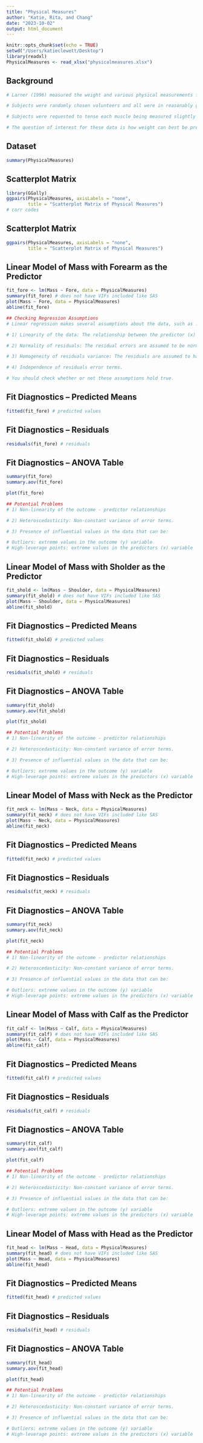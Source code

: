 ```yaml
---
title: "Physical Measures"
author: "Katie, Rita, and Chang"
date: "2023-10-02"
output: html_document
---
```


```r
knitr::opts_chunk$set(echo = TRUE)
setwd("/Users/katieclewett/Desktop")
library(readxl)
PhysicalMeasures <- read_xlsx("physicalmeasures.xlsx")
```


## Background
```r
# Larner (1996) measured the weight and various physical measurements for 22 males aged 16–30. 

# Subjects were randomly chosen volunteers and all were in reasonably good health.

# Subjects were requested to tense each muscle being measured slightly to ensure measurement consistency. 

# The question of interest for these data is how weight can best be predicted from the other measurements.
```

## Dataset
```r
summary(PhysicalMeasures)
```

## Scatterplot Matrix
```r
library(GGally)
ggpairs(PhysicalMeasures, axisLabels = "none", 
        title = "Scatterplot Matrix of Physical Measures")
# corr codes
```

## Scatterplot Matrix
```r
ggpairs(PhysicalMeasures, axisLabels = "none", 
        title = "Scatterplot Matrix of Physical Measures")
```

## Linear Model of Mass with Forearm as the Predictor
```r
fit_fore <- lm(Mass ~ Fore, data = PhysicalMeasures)
summary(fit_fore) # does not have VIFs included like SAS
plot(Mass ~ Fore, data = PhysicalMeasures)
abline(fit_fore)
```

```r
## Checking Regression Assumptions
# Linear regression makes several assumptions about the data, such as :

# 1) Linearity of the data: The relationship between the predictor (x) and the outcome (y) is assumed to be linear. 

# 2) Normality of residuals: The residual errors are assumed to be normally distributed. 

# 3) Homogeneity of residuals variance: The residuals are assumed to have a constant variance (homoscedasticity). 

# 4) Independence of residuals error terms. 

# You should check whether or not these assumptions hold true. 
```

## Fit Diagnostics -- Predicted Means
```r
fitted(fit_fore) # predicted values
```
## Fit Diagnostics -- Residuals
```r
residuals(fit_fore) # residuals
```
## Fit Diagnostics -- ANOVA Table
```r
summary(fit_fore) 
summary.aov(fit_fore)

```

```r
plot(fit_fore)
```

```r
## Potential Problems
# 1) Non-linearity of the outcome - predictor relationships

# 2) Heteroscedasticity: Non-constant variance of error terms.

# 3) Presence of influential values in the data that can be:

# Outliers: extreme values in the outcome (y) variable 
# High-leverage points: extreme values in the predictors (x) variable
```

## Linear Model of Mass with Sholder as the Predictor
```r
fit_shold <- lm(Mass ~ Shoulder, data = PhysicalMeasures)
summary(fit_shold) # does not have VIFs included like SAS
plot(Mass ~ Shoulder, data = PhysicalMeasures)
abline(fit_shold)
```

## Fit Diagnostics -- Predicted Means
```r
fitted(fit_shold) # predicted values
```
## Fit Diagnostics -- Residuals
```r
residuals(fit_shold) # residuals
```
## Fit Diagnostics -- ANOVA Table
```r
summary(fit_shold) 
summary.aov(fit_shold)
```

```r
plot(fit_shold)
```

```r
## Potential Problems
# 1) Non-linearity of the outcome - predictor relationships

# 2) Heteroscedasticity: Non-constant variance of error terms.

# 3) Presence of influential values in the data that can be:

# Outliers: extreme values in the outcome (y) variable 
# High-leverage points: extreme values in the predictors (x) variable
```

## Linear Model of Mass with Neck as the Predictor
```r
fit_neck <- lm(Mass ~ Neck, data = PhysicalMeasures)
summary(fit_neck) # does not have VIFs included like SAS
plot(Mass ~ Neck, data = PhysicalMeasures)
abline(fit_neck)
```

## Fit Diagnostics -- Predicted Means
```r
fitted(fit_neck) # predicted values
```
## Fit Diagnostics -- Residuals
```r
residuals(fit_neck) # residuals
```
## Fit Diagnostics -- ANOVA Table
```r
summary(fit_neck) 
summary.aov(fit_neck)
```

```r
plot(fit_neck)
```

```r
## Potential Problems
# 1) Non-linearity of the outcome - predictor relationships

# 2) Heteroscedasticity: Non-constant variance of error terms.

# 3) Presence of influential values in the data that can be:

# Outliers: extreme values in the outcome (y) variable 
# High-leverage points: extreme values in the predictors (x) variable
```

## Linear Model of Mass with Calf as the Predictor
```r
fit_calf <- lm(Mass ~ Calf, data = PhysicalMeasures)
summary(fit_calf) # does not have VIFs included like SAS
plot(Mass ~ Calf, data = PhysicalMeasures)
abline(fit_calf)
```

## Fit Diagnostics -- Predicted Means
```r
fitted(fit_calf) # predicted values
```
## Fit Diagnostics -- Residuals
```r
residuals(fit_calf) # residuals
```
## Fit Diagnostics -- ANOVA Table
```r
summary(fit_calf) 
summary.aov(fit_calf)
```

```r
plot(fit_calf)
```

```r
## Potential Problems
# 1) Non-linearity of the outcome - predictor relationships

# 2) Heteroscedasticity: Non-constant variance of error terms.

# 3) Presence of influential values in the data that can be:

# Outliers: extreme values in the outcome (y) variable 
# High-leverage points: extreme values in the predictors (x) variable
```

## Linear Model of Mass with Head as the Predictor
```r
fit_head <- lm(Mass ~ Head, data = PhysicalMeasures)
summary(fit_head) # does not have VIFs included like SAS
plot(Mass ~ Head, data = PhysicalMeasures)
abline(fit_head)
```

## Fit Diagnostics -- Predicted Means
```r
fitted(fit_head) # predicted values
```
## Fit Diagnostics -- Residuals
```r
residuals(fit_head) # residuals
```
## Fit Diagnostics -- ANOVA Table
```r
summary(fit_head) 
summary.aov(fit_head)
```

```r
plot(fit_head)
```

```r
## Potential Problems
# 1) Non-linearity of the outcome - predictor relationships

# 2) Heteroscedasticity: Non-constant variance of error terms.

# 3) Presence of influential values in the data that can be:

# Outliers: extreme values in the outcome (y) variable 
# High-leverage points: extreme values in the predictors (x) variable
```